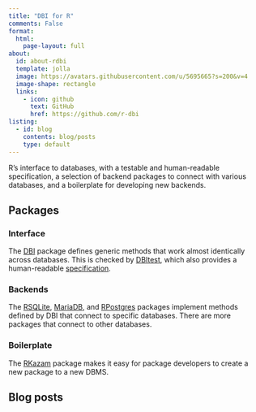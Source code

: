 ```yaml
---
title: "DBI for R"
comments: False
format:
  html:
    page-layout: full
about:
  id: about-rdbi
  template: jolla
  image: https://avatars.githubusercontent.com/u/5695665?s=200&v=4
  image-shape: rectangle
  links:
    - icon: github
      text: GitHub
      href: https://github.com/r-dbi
listing:
  - id: blog
    contents: blog/posts
    type: default
---
```


:::{#about-rdbi}
R's interface to databases, with a testable and human-readable specification, a selection of backend packages to connect with various databases, and a boilerplate for developing new backends.
:::


## Packages
:::::{.grid}
::::{.g-col-8 .g-col-md-4}
### Interface

The [DBI](https://dbi.r-dbi.org/) package defines generic methods that work almost identically across databases. 
This is checked by [DBItest](https://dbitest.r-dbi.org/), which also provides a human-readable [specification](https://cran.r-project.org/web/packages/DBI/vignettes/spec.html).


::::

::::{.g-col-8 .g-col-md-4}

### Backends

The [RSQLite](https://rsqlite.r-dbi.org/), [MariaDB](https://mariadb.r-dbi.org/), and [RPostgres](https://rpostgres.r-dbi.org/) packages implement methods defined by DBI that connect to specific databases. 
There are more packages that connect to other databases.


::::


::::{.g-col-8 .g-col-md-4}

### Boilerplate

The [RKazam](https://rkazam.r-dbi.org/) package makes it easy for package developers to create a new package to a new DBMS.

::::
::::

## Blog posts

:::{#blog}
:::
